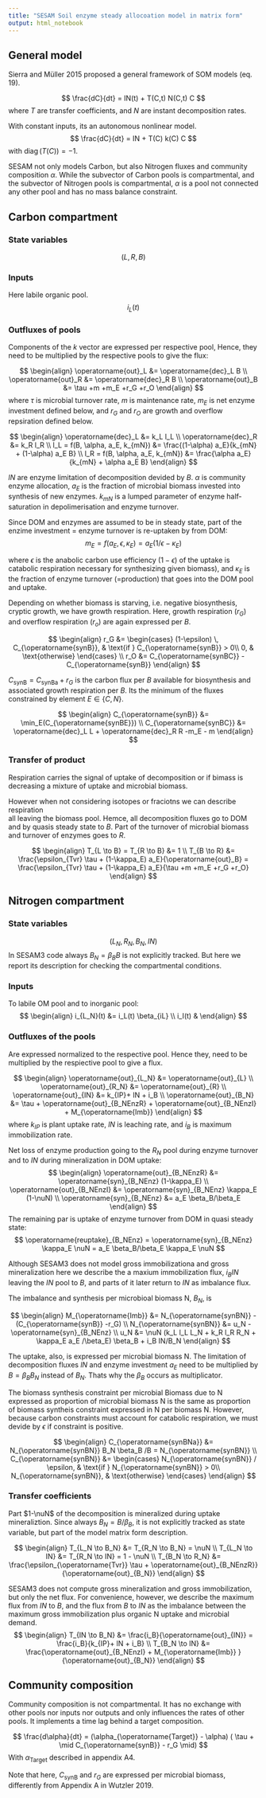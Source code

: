 ```yaml
---
title: "SESAM Soil enzyme steady allocoation model in matrix form"
output: html_notebook
---
```


## General model
Sierra and Müller 2015 proposed a general framework of SOM models (eq. 19).

$$
\frac{dC}{dt} = IN(t) + T(C,t) N(C,t) C 
$$
where $T$ are transfer coefficients, and $N$ are instant decomposition rates.

With constant inputs, its an autonomous nonlinear model.
$$
\frac{dC}{dt} = IN + T(C) k(C) C 
$$
with $\operatorname{diag}(T(C)) = -1$.

SESAM not only models Carbon, but also Nitrogen fluxes and community composition
$\alpha$. While the subvector of Carbon pools is compartmental, and the subvector
of Nitrogen pools is compartmental, $\alpha$ is a pool not connected any other pool
and has no mass balance constraint.

## Carbon compartment
### State variables
$$
(L, R, B)
$$

### Inputs
Here labile organic pool.
$$
i_{L}(t)
$$

### Outfluxes of pools 
Components of the $k$ vector are expressed per respective pool,
Hence, they need to be multiplied by the respective pools to give the flux:

$$
\begin{align}
\operatorname{out}_L &= \operatorname{dec}_L B 
\\
\operatorname{out}_R &= \operatorname{dec}_R B 
\\
\operatorname{out}_B &= \tau +m +m_E +r_G +r_O
\end{align}
$$
where $\tau$ is microbial turnover rate, $m$ is maintenance rate, 
$m_E$ is net enzyme investment defined below, and $r_G$ and $r_O$
are growth and overflow repsiration defined below.

$$
\begin{align}
\operatorname{dec}_L &= k_L l_L 
\\
\operatorname{dec}_R &= k_R l_R 
\\
l_L = f(B, \alpha, a_E, k_{mN}) &= \frac{(1-\alpha) a_E}{k_{mN} + (1-\alpha) a_E B}
\\
l_R = f(B, \alpha, a_E, k_{mN}) &= \frac{\alpha a_E}{k_{mN} + \alpha a_E B}
\end{align}
$$

$lN$ are  enzyme limitation of decomposition devided by $B$.
$\alpha$ is community enzyme allocation, 
$a_E$ is the fraction of microbial biomass invested into synthesis of
new enzymes.
$k_{mN}$ is a lumped parameter of enzyme half-saturation in depolimerisation
and enzyme turnover.

Since DOM and enzymes are assumed to be in steady state, part of the 
enzime investment = enzyme turnover is re-uptaken by from DOM:
$$
m_E = f(a_E, \epsilon, \kappa_E) = a_E (1/\epsilon - \kappa_E)
$$

where $\epsilon$ is the anabolic carbon use efficiency ($1-\epsilon$)
of the uptake is catabolic respiration necessary for synthesizing given 
biomass),
and $\kappa_E$ is the fraction of enzyme turnover (=production) 
that goes into the DOM pool and uptake.

Depending on whether biomass is starving, i.e. negative biosynthesis, cryptic
growth, we have growth respiration. 
Here, growth respiration ($r_G$) and overflow respiration ($r_o$) are again
expressed per $B$. 
<!-- The part that goes to anablic biomass -->
<!-- or enzyme production is denoted by $C_{\operatorname{synBa}}$. -->

$$
\begin{align}
r_G &= \begin{cases}
  (1-\epsilon) \, C_{\operatorname{synB}},  & \text{if } C_{\operatorname{synB}} >
  0\\
  0, & \text{otherwise}
\end{cases} 
\\  
r_O &= C_{\operatorname{synBC}} - C_{\operatorname{synB}}
\end{align}
$$

<!-- C_{\operatorname{synBa}} &= \begin{cases} -->
<!--   \epsilon \, C_{\operatorname{synB}},  & \text{if } C_{\operatorname{synB}} > -->
<!--   0\\ -->
<!--   C_{\operatorname{synB}}, & \text{otherwise} -->
<!-- \end{cases}  -->

$C_{\operatorname{synB}} = C_{\operatorname{synBa}} + r_G$ 
is the carbon flux per $B$ available for biosynthesis 
and associated growth respiration per $B$. 
Its the minimum of the fluxes constrained by element $E \in \{C,N\}$.

$$
\begin{align}
C_{\operatorname{synB}} &= \min_E(C_{\operatorname{synBE}})
\\  
C_{\operatorname{synBC}} &= \operatorname{dec}_L L + \operatorname{dec}_R R -m_E - m
\end{align}
$$

### Transfer of product
Respiration carries the signal of uptake of decomposition 
or if bimass is decreasing a mixture of uptake and 
microbial biomass. 

However when not considering isotopes or fraciotns we can describe respiration  
all leaving the biomass pool.
Hemce, all decomposition fluxes go to DOM and by quasis steady state to $B$. 
Part of the turnover of microbial biomass and turnover of enzymes goes to $R$.

$$
\begin{align}
T_{L \to B} = T_{R \to B} &= 1
\\
T_{B \to R} &= \frac{\epsilon_{Tvr} \tau + (1-\kappa_E) a_E}{\operatorname{out}_B} 
  = \frac{\epsilon_{Tvr} \tau + (1-\kappa_E) a_E}{\tau +m +m_E +r_G +r_O}
\end{align}
$$


## Nitrogen compartment
### State variables
$$
(L_N, R_N, B_N, IN)
$$
In SESAM3 code always $B_N = \beta_B B$ is not explicitly tracked.
But here we report its description for checking the compartmental conditions.

### Inputs
To labile OM pool and to inorganic pool:
$$
\begin{align}
i_{L_N}(t) &= i_L(t) \beta_{iL}
\\
i_I(t) &
\end{align}
$$


### Outfluxes of the pools
Are expressed normalized to the respective pool. Hence they, need to be multiplied by the respiective pool to give a flux.

$$
\begin{align}
\operatorname{out}_{L_N} &= \operatorname{out}_{L}
\\
\operatorname{out}_{R_N} &= \operatorname{out}_{R}
\\
\operatorname{out}_{IN} &= k_{IP}+ lN + i_B 
\\
\operatorname{out}_{B_N} &= \tau  + \operatorname{out}_{B_NEnzR} + 
    \operatorname{out}_{B_NEnzI} +  M_{\operatorname{Imb}} 
\end{align}
$$
where $k_{IP}$ is plant uptake rate, $lN$ is leaching rate, and $i_B$ is 
maximum immobilization rate. 

Net loss of enzyme production going to the $R_N$ pool during
enzyme turnover and to $IN$ during mineralization in DOM uptake:
$$
\begin{align}
\operatorname{out}_{B_NEnzR} &= \operatorname{syn}_{B_NEnz} (1-\kappa_E)
\\
\operatorname{out}_{B_NEnzI} &= \operatorname{syn}_{B_NEnz} \kappa_E (1-\nuN) 
\\
\operatorname{syn}_{B_NEnz} &= a_E \beta_B/\beta_E 
\end{align}
$$
The remaining par is uptake of enzyme turnover from DOM in quasi steady state:
$$
\operatorname{reuptake}_{B_NEnz} = \operatorname{syn}_{B_NEnz} \kappa_E \nuN
= a_E \beta_B/\beta_E \kappa_E \nuN
$$

Although SESAM3 does not model gross immobilizationa and gross mineralization
here we describe the a maxium immobilization flux, $i_B IN$
leaving the $IN$ pool to $B$, and parts of it later return to $IN$ 
as imbalance flux.

The imbalance and synthesis per microbioal biomass N, $B_N$, is

$$
\begin{align}
M_{\operatorname{Imb}} &= N_{\operatorname{synBN}} - (C_{\operatorname{synB}} -r_G)
\\
N_{\operatorname{synBN}} &= u_N - \operatorname{syn}_{B_NEnz}
\\
u_N &= \nuN (k_L l_L L_N  +  k_R l_R R_N 
  + \kappa_E a_E /\beta_E) \beta_B
  + i_B IN/B_N 
\end{align}
$$

The uptake, also, is expressed per microbial biomass N.
The limitation of decomposition fluxes $lN$ and enzyme investment $a_E$
need to be multiplied by $B = \beta_B B_N$ instead of $B_N$. 
Thats why the $\beta_B$ occurs as multiplicator.

The biomass synthesis constraint per microbial Biomass due to N expressed
as proportion of microbial biomass N is the same as proportion of biomass 
syntheis constraint expressed in N per biomass N.
However, because carbon constraints must account for catabolic respiration,
we must devide by $\epsilon$ if constraint is positive.

$$
\begin{align}
C_{\operatorname{synBNa}} &= N_{\operatorname{synBN}} B_N \beta_B /B 
  = N_{\operatorname{synBN}} 
\\
C_{\operatorname{synBN}} &= \begin{cases}
  N_{\operatorname{synBN}} / \epsilon,  & \text{if } N_{\operatorname{synBN}} >
  0\\
  N_{\operatorname{synBN}}, & \text{otherwise}
\end{cases} 
\end{align}  
$$


### Transfer coefficients

Part $1-\nuN$ of the decomposition is mineralized during uptake mineraliztion.
Since always $B_N = B / \beta_B$, it is not explicitly tracked as state 
variable, but part of the model matrix form description.

$$
\begin{align}
T_{L_N \to B_N} &= T_{R_N \to B_N} = \nuN
\\
T_{L_N \to IN} &= T_{R_N \to IN} = 1 - \nuN
\\
T_{B_N \to R_N} &=  
\frac{\epsilon_{\operatorname{Tvr}} \tau + \operatorname{out}_{B_NEnzR}}{\operatorname{out}_{B_N}}
\end{align}
$$

SESAM3 does not compute gross mineralization and gross immobilization, but
only the net flux. 
For convenience, however, we describe the maximum flux from $IN$ to $B$, and
the flux from $B$ to $IN$ as the imbalance between the maximum 
gross immobilization plus organic N uptake and microbial demand.
$$
\begin{align}
T_{IN \to B_N} &= \frac{i_B}{\operatorname{out}_{IN}} = \frac{i_B}{k_{IP}+ lN + i_B}
\\
T_{B_N \to IN} &= \frac{\operatorname{out}_{B_NEnzI} + M_{\operatorname{Imb}} }{\operatorname{out}_{B_N}}
\end{align}
$$

## Community composition
Community composition is not compartmental.
It has no exchange with other pools nor inputs nor outputs 
and only influences the rates of other pools.
It implements a time lag behind a target composition.

$$
\frac{d\alpha}{dt} = (\alpha_{\operatorname{Target}} - \alpha)
  ( \tau + \mid C_{\operatorname{synB}} - r_G \mid) 
$$
With $\alpha_{\operatorname{Target}}$ described in appendix A4.

Note that here, $C_{\operatorname{synB}}$ and $r_G$ are expressed per
microbial biomass, differently from Appendix A in Wutzler 2019.



